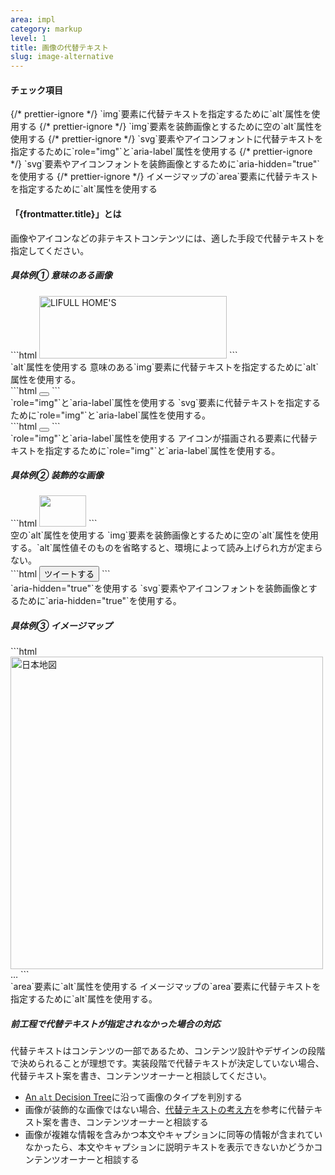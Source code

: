 ```yaml
---
area: impl
category: markup
level: 1
title: 画像の代替テキスト
slug: image-alternative
---
```



#### チェック項目

<Checkpoint>
  {/* prettier-ignore */}
  <span slot="title">`img`要素に代替テキストを指定するために`alt`属性を使用する</span>
</Checkpoint>

<Checkpoint>
  {/* prettier-ignore */}
  <span slot="title">`img`要素を装飾画像とするために空の`alt`属性を使用する</span>
</Checkpoint>

<Checkpoint>
  {/* prettier-ignore */}
  <span slot="title">`svg`要素やアイコンフォントに代替テキストを指定するために`role="img"`と`aria-label`属性を使用する</span>
</Checkpoint>

<Checkpoint>
  {/* prettier-ignore */}
  <span slot="title">`svg`要素やアイコンフォントを装飾画像とするために`aria-hidden="true"`を使用する</span>
</Checkpoint>

<Checkpoint>
  {/* prettier-ignore */}
  <span slot="title">イメージマップの`area`要素に代替テキストを指定するために`alt`属性を使用する</span>
</Checkpoint>

#### 「{frontmatter.title}」とは

画像やアイコンなどの非テキストコンテンツには、適した手段で代替テキストを指定してください。

##### 具体例① 意味のある画像

<Cases>
  <Case span={2} type="good">
    <div slot="figure">
      ```html
      <img src="homes-logo.svg" alt="LIFULL HOME'S" width="300" height="100" />
      ```
    </div>
    <span slot="title">`alt`属性を使用する</span>
    <span>意味のある`img`要素に代替テキストを指定するために`alt`属性を使用する。</span>
  </Case>
  <Case span={2} type="good">
    <div slot="figure">
      ```html
      <button type="button">
        <svg viewBox="0 0 64 64" role="img" aria-label="メニュー">…</svg>
      </button>
      ```
    </div>
    <span slot="title">`role="img"`と`aria-label`属性を使用する</span>
    <span>`svg`要素に代替テキストを指定するために`role="img"`と`aria-label`属性を使用する。</span>
  </Case>
  <Case span={2} type="good">
    <div slot="figure">
      ```html
      <button type="button">
        <span class="fa-solid fa-info" role="img" aria-label="情報"></span>
      </button>
      ```
    </div>
    <span slot="title">`role="img"`と`aria-label`属性を使用する</span>
    <span>アイコンが描画される要素に代替テキストを指定するために`role="img"`と`aria-label`属性を使用する。</span>
  </Case>
</Cases>

##### 具体例② 装飾的な画像

<Cases>
  <Case span={2} type="good">
    <div slot="figure">
      ```html
      <img src="homes-kun.png" alt="" width="75" height="50" />
      ```
    </div>
    <span slot="title">空の`alt`属性を使用する</span>
    <span>`img`要素を装飾画像とするために空の`alt`属性を使用する。`alt`属性値そのものを省略すると、環境によって読み上げられ方が定まらない。</span>
  </Case>
  <Case span={2} type="good">
    <div slot="figure">
      ```html
      <button type="button">
        <span class="fa-brands fa-twitter" aria-hidden="true"></span>
        ツイートする
      </button>
      ```
    </div>
    <span slot="title">`aria-hidden="true"`を使用する</span>
    <span>`svg`要素やアイコンフォントを装飾画像とするために`aria-hidden="true"`を使用する。</span>
  </Case>
</Cases>

##### 具体例③ イメージマップ

<Cases>
  <Case span={2} type="good">
    <div slot="figure">
      ```html
      <img src="nihon-chizu.png" alt="日本地図" width="500" height="500" usemap="#map" />
      <map id="map">
        <area
          shape="poly"
          coords="476,31,492,25,540,85,587,84,590,122,523,161,431,190,427,145,484,91,485,62"
          href="#hokkaido"
          alt="北海道"
        />
        …
      </map>
      ```
    </div>
    <span slot="title">`area`要素に`alt`属性を使用する</span>
    <span>イメージマップの`area`要素に代替テキストを指定するために`alt`属性を使用する。</span>
  </Case>
</Cases>

##### 前工程で代替テキストが指定されなかった場合の対応

代替テキストはコンテンツの一部であるため、コンテンツ設計やデザインの段階で決められることが理想です。実装段階で代替テキストが決定していない場合、代替テキスト案を書き、コンテンツオーナーと相談してください。

- [An `alt` Decision Tree](https://www.w3.org/WAI/tutorials/images/decision-tree/)に沿って画像のタイプを判別する
- 画像が装飾的な画像ではない場合、[代替テキストの考え方](/accessibility-guidelines/alternative-text.html)を参考に代替テキスト案を書き、コンテンツオーナーと相談する
- 画像が複雑な情報を含みかつ本文やキャプションに同等の情報が含まれていなかったら、本文やキャプションに説明テキストを表示できないかどうかコンテンツオーナーと相談する
